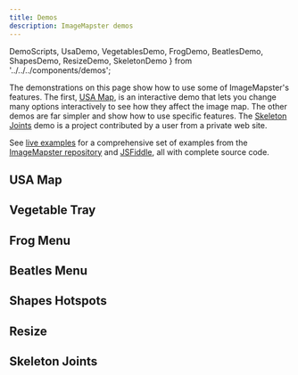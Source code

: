 ```yaml
---
title: Demos
description: ImageMapster demos
---
```


  DemoScripts,
  UsaDemo,
  VegetablesDemo,
  FrogDemo,
  BeatlesDemo,
  ShapesDemo,
  ResizeDemo,
  SkeletonDemo
} from '../../../components/demos';

The demonstrations on this page show how to use some of ImageMapster's features. The first, [USA Map](#usa-map), is an interactive demo
that lets you change many options interactively to see how they affect the image map. The other demos are far simpler and show how
to use specific features. The [Skeleton Joints](#skeleton-joints) demo is a project contributed by a user from a private web site.

See [live examples][live-examples] for a comprehensive set of examples from the [ImageMapster repository](https://github.com/jamietre/ImageMapster/tree/main/examples) and [JSFiddle](https://www.jsfiddle.net), all with complete source code.

## USA Map

<UsaDemo />

## Vegetable Tray

<VegetablesDemo />

## Frog Menu

<FrogDemo />

## Beatles Menu

<BeatlesDemo />

## Shapes Hotspots

<ShapesDemo />

## Resize

<ResizeDemo />

## Skeleton Joints

<SkeletonDemo />

<DemoScripts />

[live-examples]: ../resources/live-examples.md
